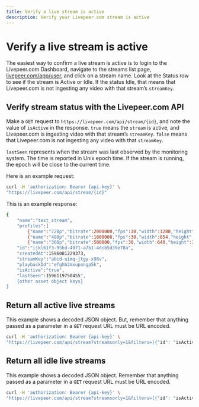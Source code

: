 ```yaml
---
title: Verify a live stream is active
description: Verify your Livepeer.com stream is active
---
```


# Verify a live stream is active

The easiest way to confirm a live stream is active is to login to the Livepeer.com Dashboard, navigate to the streams list page, [livepeer.com/app/user](/app/user), and click on a stream name. Look at the Status row to see if the stream is Active or Idle. If the status Idle, that means that Livepeer.com is not ingesting any video with that stream’s `streamKey`.

## Verify stream status with the Livepeer.com API

Make a `GET` request to `https://livepeer.com/api/stream/{id}`, and note the value of `isActive` in the response. `true` means the `stream` is active, and Livepeer.com is ingesting video with that stream’s `streamKey`. `false` means that Livepeer.com is not ingesting any video with that `streamKey`.

`lastSeen` represents when the stream was last observed by the monitoring system. The time is reported in Unix epoch time. If the stream is running, the epoch will be close to the current time.

Here is an example request:
```bash
curl -H 'authorization: Bearer {api-key}' \
"https://livepeer.com/api/stream/{id}"
```

This is an example response:
```bash
{
    "name":"test_stream",
    "profiles":[
        {"name":"720p","bitrate":2000000,"fps":30,"width":1280,"height":720},
        {"name":"480p","bitrate":1000000,"fps":30,"width":854,"height":480}],
        {"name":"360p","bitrate":500000,"fps":30,"width":640,"height":360}],
    "id":"ijkl61f3-95bd-4971-a7b1-4dcb5d39e78a",
    "createdAt":1596081229373,
    "streamKey":"abcd-uimq-jtgy-x98v",
    "playbackId":"efghb2mxupongp5k",
    "isActive":"true",
    "lastSeen":1596119750455",
    {other asset object keys}
}
```

## Return all active live streams

This example shows a decoded JSON object. But, remember that anything passed as a parameter in a `GET` request URL must be URL encoded.
```bash
curl -H 'authorization: Bearer {api-key}' \
"https://livepeer.com/api/stream?streamsonly=1&filters=[{"id": "isActive", "value": true}]"
```

## Return all idle live streams

This example shows a decoded JSON object. Remember that anything passed as a parameter in a `GET` request URL must be URL encoded.
```bash
curl -H 'authorization: Bearer {api-key}' \
"https://livepeer.com/api/stream?streamsonly=1&filters=[{"id": "isActive", "value": false}]"
```
